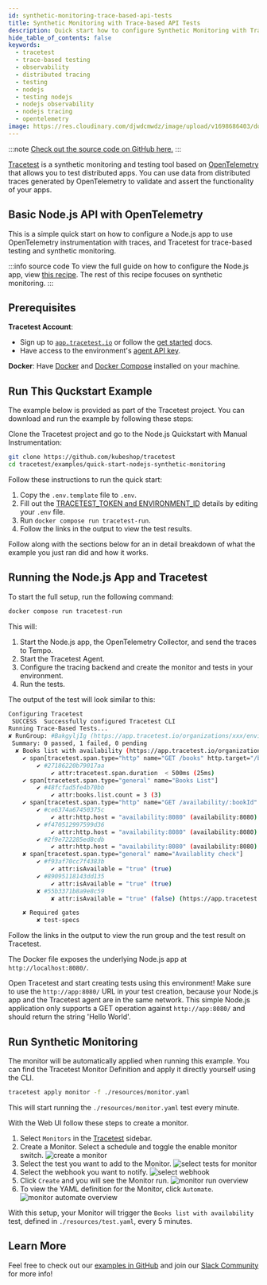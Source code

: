```yaml
---
id: synthetic-monitoring-trace-based-api-tests
title: Synthetic Monitoring with Trace-based API Tests
description: Quick start how to configure Synthetic Monitoring with Trace-based API tests with a Node.js app using OpenTelemetry manual instrumentation with traces.
hide_table_of_contents: false
keywords:
  - tracetest
  - trace-based testing
  - observability
  - distributed tracing
  - testing
  - nodejs
  - testing nodejs
  - nodejs observability
  - nodejs tracing
  - opentelemetry
image: https://res.cloudinary.com/djwdcmwdz/image/upload/v1698686403/docs/Blog_Thumbnail_14_rsvkmo.jpg
---
```


:::note
[Check out the source code on GitHub here.](https://github.com/kubeshop/tracetest/tree/main/examples/quick-start-nodejs-synthetic-monitoring)
:::

[Tracetest](https://tracetest.io/) is a synthetic monitoring and testing tool based on [OpenTelemetry](https://opentelemetry.io/) that allows you to test distributed apps. You can use data from distributed traces generated by OpenTelemetry to validate and assert the functionality of your apps.

## Basic Node.js API with OpenTelemetry

This is a simple quick start on how to configure a Node.js app to use OpenTelemetry instrumentation with traces, and Tracetest for trace-based testing and synthetic monitoring.

:::info source code
To view the full guide on how to configure the Node.js app, view [this recipe](/examples-tutorials/recipes/running-tracetest-without-a-trace-data-store-with-manual-instrumentation). The rest of this recipe focuses on synthetic monitoring.
:::

## Prerequisites

**Tracetest Account**:

- Sign up to [`app.tracetest.io`](https://app.tracetest.io) or follow the [get started](/getting-started/overview) docs.
- Have access to the environment's [agent API key](https://app.tracetest.io/retrieve-token).

**Docker**: Have [Docker](https://docs.docker.com/get-docker/) and [Docker Compose](https://docs.docker.com/compose/install/) installed on your machine.

## Run This Quckstart Example

The example below is provided as part of the Tracetest project. You can download and run the example by following these steps:

Clone the Tracetest project and go to the Node.js Quickstart with Manual Instrumentation:

```bash
git clone https://github.com/kubeshop/tracetest
cd tracetest/examples/quick-start-nodejs-synthetic-monitoring
```

Follow these instructions to run the quick start:

1. Copy the `.env.template` file to `.env`.
2. Fill out the [TRACETEST_TOKEN and ENVIRONMENT_ID](https://app.tracetest.io/retrieve-token) details by editing your `.env` file.
3. Run `docker compose run tracetest-run`.
4. Follow the links in the output to view the test results.

Follow along with the sections below for an in detail breakdown of what the example you just ran did and how it works.

## Running the Node.js App and Tracetest

To start the full setup, run the following command:

```bash
docker compose run tracetest-run
```

This will:
1. Start the Node.js app, the OpenTelemetry Collector, and send the traces to Tempo.
2. Start the Tracetest Agent.
3. Configure the tracing backend and create the monitor and tests in your environment.
4. Run the tests.

The output of the test will look similar to this:

```bash
Configuring Tracetest
 SUCCESS  Successfully configured Tracetest CLI
Running Trace-Based Tests...
✘ RunGroup: #BakgyljIg (https://app.tracetest.io/organizations/xxx/environments/xxx/run/BakgyljIg)
 Summary: 0 passed, 1 failed, 0 pending
  ✘ Books list with availability (https://app.tracetest.io/organizations/xxx/environments/xxx/test/phAZcrT4B/run/4/test) - trace id: 27aea5374b4d0caa8cb5b986eb0b1762
	✔ span[tracetest.span.type="http" name="GET /books" http.target="/books" http.method="GET"]
		✔ #27186220b79017aa
			✔ attr:tracetest.span.duration  < 500ms (25ms)
	✔ span[tracetest.span.type="general" name="Books List"]
		✔ #48fcfad5fe4b70bb
			✔ attr:books.list.count = 3 (3)
	✔ span[tracetest.span.type="http" name="GET /availability/:bookId" http.method="GET"]
		✔ #ce6374a67450375c
			✔ attr:http.host = "availability:8080" (availability:8080)
		✔ #f470512997599d36
			✔ attr:http.host = "availability:8080" (availability:8080)
		✔ #2f9e722285ed8cdb
			✔ attr:http.host = "availability:8080" (availability:8080)
	✘ span[tracetest.span.type="general" name="Availablity check"]
		✔ #f93af70cc7f4383b
			✔ attr:isAvailable = "true" (true)
		✔ #89095118143dd135
			✔ attr:isAvailable = "true" (true)
		✘ #55b3371b8a9e8c59
			✘ attr:isAvailable = "true" (false) (https://app.tracetest.io/organizations/xxx/environments/xxx/test/phAZcrT4B/run/4/test?selectedAssertion=3&selectedSpan=55b3371b8a9e8c59)

	✘ Required gates
		✘ test-specs
```

Follow the links in the output to view the run group and the test result on Tracetest.

The Docker file exposes the underlying Node.js app at `http://localhost:8080/`.

Open Tracetest and start creating tests using this environment! Make sure to use the `http://app:8080/` URL in your test creation, because your Node.js app and the Tracetest agent are in the same network. This simple Node.js application only supports a GET operation against `http://app:8080/` and should return the string 'Hello World'.

## Run Synthetic Monitoring

The monitor will be automatically applied when running this example. You can find the Tracetest Monitor Definition and apply it directly yourself using the CLI.

```bash
tracetest apply monitor -f ./resources/monitor.yaml
```

This will start running the `./resources/monitor.yaml` test every minute.

With the Web UI follow these steps to create a monitor.

1. Select `Monitors` in the [Tracetest](https://app.tracetest.io/) sidebar.
2. Create a Monitor. Select a schedule and toggle the enable monitor switch.
   ![create a monitor](https://res.cloudinary.com/djwdcmwdz/image/upload/v1721921382/docs/app.tracetest.io_organizations_ttorg_e66318ba6544b856_environments_ttenv_8fca16a31b8b6e24_monitors_page_1_guf2id.png)
3. Select the test you want to add to the Monitor.
   ![select tests for monitor](https://res.cloudinary.com/djwdcmwdz/image/upload/v1721921383/docs/app.tracetest.io_organizations_ttorg_e66318ba6544b856_environments_ttenv_8fca16a31b8b6e24_monitors_page_1_1_dsbb1k.png)
4. Select the webhook you want to notify.
   ![select webhook](https://res.cloudinary.com/djwdcmwdz/image/upload/v1721921382/docs/app.tracetest.io_organizations_ttorg_e66318ba6544b856_environments_ttenv_8fca16a31b8b6e24_monitors_page_1_2_rzz5vm.png)
5. Click `Create` and you will see the Monitor run.
   ![monitor run overview](https://res.cloudinary.com/djwdcmwdz/image/upload/v1721921382/docs/app.tracetest.io_organizations_ttorg_e66318ba6544b856_environments_ttenv_8fca16a31b8b6e24_monitors_page_1_3_pktmr0.png)
6. To view the YAML definition for the Monitor, click `Automate`.
   ![monitor automate overview](https://res.cloudinary.com/djwdcmwdz/image/upload/v1721921383/docs/app.tracetest.io_organizations_ttorg_e66318ba6544b856_environments_ttenv_8fca16a31b8b6e24_monitors_page_1_4_ysjbnx.png)

With this setup, your Monitor will trigger the `Books list with availability` test, defined in `./resources/test.yaml`, every 5 minutes.

## Learn More

Feel free to check out our [examples in GitHub](https://github.com/kubeshop/tracetest/tree/main/examples) and join our [Slack Community](https://dub.sh/tracetest-community) for more info!
